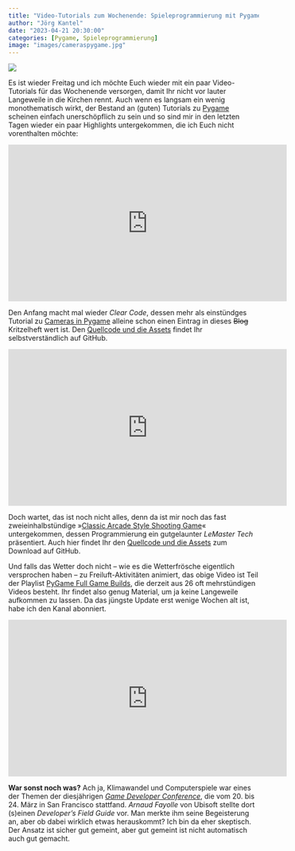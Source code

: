 ```yaml
---
title: "Video-Tutorials zum Wochenende: Spieleprogrammierung mit Pygame"
author: "Jörg Kantel"
date: "2023-04-21 20:30:00"
categories: [Pygame, Spieleprogrammierung]
image: "images/cameraspygame.jpg"
---
```


[![](images/cameraspygame-b.jpg)](https://www.youtube.com/watch?v=u7LPRqrzry8)

Es ist wieder Freitag und ich möchte Euch wieder mit ein paar Video-Tutorials für das Wochenende versorgen, damit Ihr nicht vor lauter Langeweile in die Kirchen rennt. Auch wenn es langsam ein wenig monothematisch wirkt, der Bestand an (guten) Tutorials zu [Pygame](http://cognitiones.kantel-chaos-team.de/multimedia/spieleprogrammierung/pygame.html) scheinen einfach unerschöpflich zu sein und so sind mir in den letzten Tagen wieder ein paar Highlights untergekommen, die ich Euch nicht vorenthalten möchte:

<iframe width="560" height="315" src="https://www.youtube.com/embed/u7LPRqrzry8" title="YouTube video player" frameborder="0" allow="accelerometer; autoplay; clipboard-write; encrypted-media; gyroscope; picture-in-picture; web-share" allowfullscreen></iframe>

Den Anfang macht mal wieder *Clear Code*, dessen mehr als einstündges Tutorial zu [Cameras in Pygame](https://www.youtube.com/watch?v=u7LPRqrzry8) alleine schon einen Eintrag in dieses ~~Blog~~ Kritzelheft wert ist. Den [Quellcode und die Assets](https://github.com/clear-code-projects/Pygame-Cameras) findet Ihr selbstverständlich auf GitHub.

<iframe width="560" height="315" src="https://www.youtube.com/embed/3Oc9ZqzPnSc" title="YouTube video player" frameborder="0" allow="accelerometer; autoplay; clipboard-write; encrypted-media; gyroscope; picture-in-picture; web-share" allowfullscreen></iframe>

Doch wartet, das ist noch nicht alles, denn da ist mir noch das fast zweieinhalbstündige »[Classic Arcade Style Shooting Game](https://www.youtube.com/watch?v=3Oc9ZqzPnSc)« untergekommen, dessen Programmierung ein gutgelaunter *LeMaster Tech* präsentiert. Auch hier findet Ihr den [Quellcode und die Assets](https://github.com/plemaster01/ShootingGallery) zum Download auf GitHub.

Und falls das Wetter doch nicht -- wie es die Wetterfrösche eigentlich versprochen haben -- zu Freiluft-Aktivitäten animiert, das obige Video ist Teil der Playlist [PyGame Full Game Builds](https://www.youtube.com/playlist?list=PLsFyHm8kJsx32EFcsJNt5sDI_nKsanRUu), die derzeit aus 26 oft mehrstündigen Videos besteht. Ihr findet also genug Material, um ja keine Langeweile aufkommen zu lassen. Da das jüngste Update erst wenige Wochen alt ist, habe ich den Kanal abonniert.

<iframe width="560" height="315" src="https://www.youtube.com/embed/nEEzUijhbkc" title="YouTube video player" frameborder="0" allow="accelerometer; autoplay; clipboard-write; encrypted-media; gyroscope; picture-in-picture; web-share" allowfullscreen></iframe>

**War sonst noch was?** Ach ja, Klimawandel und Computerspiele war eines der Themen der diesjährigen *[Game Developer Conference](https://gdconf.com/news/welcome-first-day-gdc-2023)*, die vom 20. bis 24. März in San Francisco stattfand.  *Arnaud Fayolle* von Ubisoft stellte dort (s)einen *Developer's Field Guide* vor. Man merkte ihm seine Begeisterung an, aber ob dabei wirklich etwas herauskommt? Ich bin da eher skeptisch. Der Ansatz ist sicher gut gemeint, aber gut gemeint ist nicht automatisch auch gut gemacht.